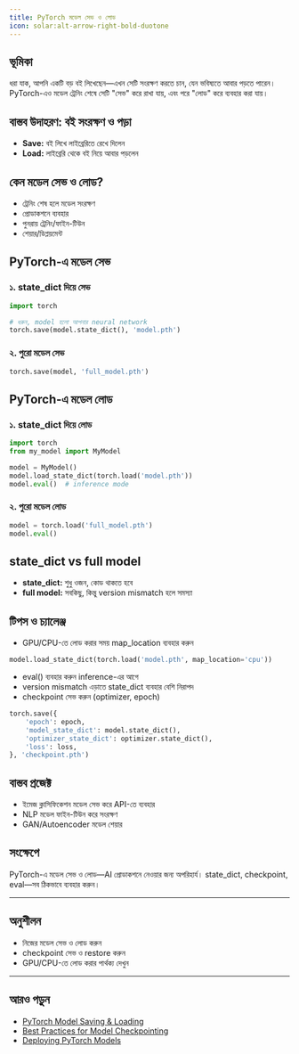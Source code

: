 ```yaml
---
title: PyTorch মডেল সেভ ও লোড
icon: solar:alt-arrow-right-bold-duotone
---
```


## ভূমিকা

ধরা যাক, আপনি একটি বড় বই লিখেছেন—এখন সেটি সংরক্ষণ করতে চান, যেন ভবিষ্যতে আবার পড়তে পারেন। PyTorch-এও মডেল ট্রেনিং শেষে সেটি "সেভ" করে রাখা যায়, এবং পরে "লোড" করে ব্যবহার করা যায়।

## বাস্তব উদাহরণ: বই সংরক্ষণ ও পড়া

- **Save:** বই লিখে লাইব্রেরিতে রেখে দিলেন
- **Load:** লাইব্রেরি থেকে বই নিয়ে আবার পড়লেন

## কেন মডেল সেভ ও লোড?
- ট্রেনিং শেষ হলে মডেল সংরক্ষণ
- প্রোডাকশনে ব্যবহার
- পুনরায় ট্রেনিং/ফাইন-টিউন
- শেয়ার/ডিপ্লয়মেন্ট

## PyTorch-এ মডেল সেভ

### ১. state_dict দিয়ে সেভ
```python
import torch

# ধরুন, model হলো আপনার neural network
torch.save(model.state_dict(), 'model.pth')
```

### ২. পুরো মডেল সেভ
```python
torch.save(model, 'full_model.pth')
```

## PyTorch-এ মডেল লোড

### ১. state_dict দিয়ে লোড
```python
import torch
from my_model import MyModel

model = MyModel()
model.load_state_dict(torch.load('model.pth'))
model.eval()  # inference mode
```

### ২. পুরো মডেল লোড
```python
model = torch.load('full_model.pth')
model.eval()
```

## state_dict vs full model
- **state_dict:** শুধু ওজন, কোড থাকতে হবে
- **full model:** সবকিছু, কিন্তু version mismatch হলে সমস্যা

## টিপস ও চ্যালেঞ্জ
- GPU/CPU-তে লোড করার সময় map_location ব্যবহার করুন
```python
model.load_state_dict(torch.load('model.pth', map_location='cpu'))
```
- eval() ব্যবহার করুন inference-এর আগে
- version mismatch এড়াতে state_dict ব্যবহার বেশি নিরাপদ
- checkpoint সেভ করুন (optimizer, epoch)
```python
torch.save({
    'epoch': epoch,
    'model_state_dict': model.state_dict(),
    'optimizer_state_dict': optimizer.state_dict(),
    'loss': loss,
}, 'checkpoint.pth')
```

## বাস্তব প্রজেক্ট
- ইমেজ ক্লাসিফিকেশন মডেল সেভ করে API-তে ব্যবহার
- NLP মডেল ফাইন-টিউন করে সংরক্ষণ
- GAN/Autoencoder মডেল শেয়ার

## সংক্ষেপে
PyTorch-এ মডেল সেভ ও লোড—AI প্রোডাকশনে নেওয়ার জন্য অপরিহার্য। state_dict, checkpoint, eval—সব ঠিকভাবে ব্যবহার করুন।

---

## অনুশীলন
- নিজের মডেল সেভ ও লোড করুন
- checkpoint সেভ ও restore করুন
- GPU/CPU-তে লোড করার পার্থক্য দেখুন

---

## আরও পড়ুন
- [PyTorch Model Saving & Loading](https://pytorch.org/tutorials/beginner/saving_loading_models.html)
- [Best Practices for Model Checkpointing](https://pytorch.org/tutorials/recipes/recipes/saving_and_loading_a_general_checkpoint.html)
- [Deploying PyTorch Models](https://pytorch.org/tutorials/beginner/deploying_pytorch_models.html)
